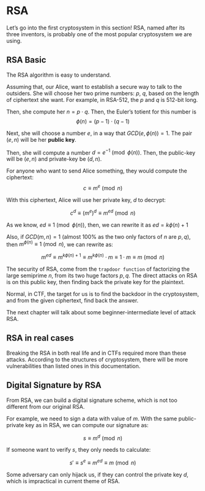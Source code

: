 # RSA {#sec-Asymmetric}

Let's go into the first cryptosystem in this section! RSA, named after its three inventors, is probably one of the most popular cryptosystem we are using. 

## RSA Basic

The RSA algorithm is easy to understand. 

Assuming that, our Alice, want to establish a secure way to talk to the outsiders. She will choose her two prime numbers: $p$, $q$, based on the length of ciphertext she want. For example, in RSA-512, the $p$ and $q$ is 512-bit long. 

Then, she compute her $n = p\cdot q$. Then, the Euler's totient for this number is 
$$
\phi(n) = (p-1)\cdot (q-1)
$$

Next, she will choose a number $e$, in a way that $GCD(e, \phi(n)) = 1$. The pair $(e, n)$ will be her **public key**.

Then, she will compute a number $d = e^{-1} \pmod{\phi(n)}$. Then, the public-key will be $(e, n)$ and private-key be $(d, n)$. 

For anyone who want to send Alice something, they would compute the ciphertext:
$$
c \equiv m^{e} \pmod n
$$

With this ciphertext, Alice will use her private key, $d$ to decrypt:

$$
c^d \equiv (m^e)^d \equiv m^{ed} \pmod n
$$

As we know, $ed \equiv 1 \pmod{\phi(n)}$, then, we can rewrite it as $ed = k\phi(n)+1$

Also, if $GCD(m, n) = 1$ (almost 100% as the two only factors of $n$ are $p, q$), then $m^{\phi(n)} \equiv 1 \pmod n$, we can rewrite as:

$$
m^{ed} \equiv m^{k\phi(n)+1} \equiv m^{k\phi(n)} \cdot m \equiv 1 \cdot m \equiv m \pmod{n}
$$

The security of RSA, come from the `trapdoor function` of factorizing the large semiprime $n$, from its two huge factors $p, q$. The direct attacks on RSA is on this public key, then finding back the private key for the plaintext. 

Normal, in CTF, the target for us is to find the backdoor in the cryptosystem, and from the given ciphertext, find back the answer. 

The next chapter will talk about some beginner-intermediate level of attack RSA. 

::: {.callout-warning}
## RSA in real cases

Breaking the RSA in both real life and in CTFs required more than these attacks. According to the structures of cryptosystem, there will be more vulnerabilities than listed ones in this documentation. 
:::

## Digital Signature by RSA

From RSA, we can build a digital signature scheme, which is not too different from our original RSA. 

For example, we need to sign a data with value of $m$. With the same public-private key as in RSA, we can compute our signature as: 

$$
s \equiv m^d \pmod n
$$

If someone want to verify $s$, they only needs to calculate:

$$
s' \equiv s^e \equiv m^{ed} \equiv m \pmod n
$$

Some adversary can only hijack us, if they can control the private key $d$, which is impractical in current theme of RSA. 
